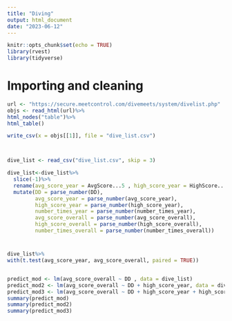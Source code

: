 ```yaml
---
title: "Diving"
output: html_document
date: "2023-06-12"
---
```


```r
knitr::opts_chunk$set(echo = TRUE)
library(rvest)
library(tidyverse)
```

# Importing and cleaning 

```r
url <- "https://secure.meetcontrol.com/divemeets/system/divelist.php"
objs <- read_html(url)%>%
html_nodes("table")%>%
html_table()

write_csv(x = objs[[1]], file = "dive_list.csv")



dive_list <- read_csv("dive_list.csv", skip = 3)

dive_list<-dive_list%>%
  slice(-1)%>%
  rename(avg_score_year = AvgScore...5 , high_score_year = HighScore...6, number_times_year = `# of Times...7`, avg_score_overall = AvgScore...8, high_score_overall = HighScore...9, number_times_overall = `# of Times...10`)%>%
  mutate(DD = parse_number(DD),
         avg_score_year = parse_number(avg_score_year),
         high_score_year = parse_number(high_score_year),
         number_times_year = parse_number(number_times_year),
         avg_score_overall = parse_number(avg_score_overall),
         high_score_overall = parse_number(high_score_overall),
         number_times_overall = parse_number(number_times_overall))

```

# 

```r
dive_list%>%
with(t.test(avg_score_year, avg_score_overall, paired = TRUE))


predict_mod <- lm(avg_score_overall ~ DD , data = dive_list)
predict_mod2 <- lm(avg_score_overall ~ DD + high_score_year, data = dive_list)
predict_mod3 <- lm(avg_score_overall ~ DD + high_score_year + high_score_overall, data = dive_list)
summary(predict_mod)
summary(predict_mod2)
summary(predict_mod3)
```

